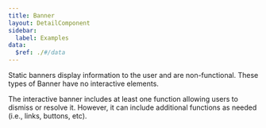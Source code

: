 ```yaml
---
title: Banner
layout: DetailComponent
sidebar:
  label: Examples
data:
  $ref: ./#/data
---
```


<LivePreviewControls>
<LivePreview componentName="banner" exampleName="Static" >

Static banners display information to the user and are non-functional. These types of Banner have no interactive elements. 

</LivePreview>

<LivePreview componentName="banner" exampleName="Interactive" >

The interactive banner includes at least one function allowing users to dismiss or resolve it. However, it can include additional functions as needed (i.e., links, buttons, etc). 

</LivePreview>
</LivePreviewControls>
